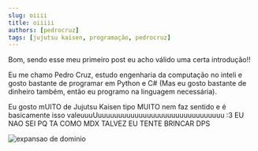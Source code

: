 ```yaml
---
slug: oiiii
title: oiiiii
authors: [pedrocruz]
tags: [jujutsu kaisen, programação, pedrocruz]
---
```



Bom, sendo esse meu primeiro post eu acho válido uma certa introdução!!

Eu me chamo Pedro Cruz, estudo engenharia da computação no inteli e gosto bastante de programar em Python e C# (Mas eu gosto bastante de dinheiro também, então eu programo na linguagem necessária).

Eu gosto mUITO de Jujutsu Kaisen tipo MUITO nem faz sentido e é basicamente isso valeuuuUuuuuuuuuuuuuuuuuuuuuuuuuuuuuuuu :3 EU NAO SEI PQ TA COMO MDX TALVEZ EU TENTE BRINCAR DPS 

![expansao de dominio](https://media.tenor.com/V9YJxKvRRlsAAAAM/unlimited-void.gif)
